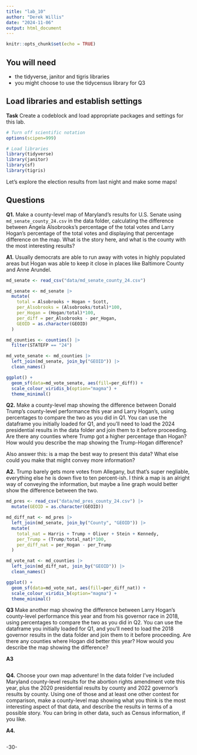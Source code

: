 ```yaml
---
title: "lab_10"
author: "Derek Willis"
date: "2024-11-06"
output: html_document
---
```


```r
knitr::opts_chunk$set(echo = TRUE)
```

## You will need

-   the tidyverse, janitor and tigris libraries
-   you might choose to use the tidycensus library for Q3

## Load libraries and establish settings

**Task** Create a codeblock and load appropriate packages and settings for this lab.

```r
# Turn off scientific notation
options(scipen=999)

# Load libraries
library(tidyverse)
library(janitor)
library(sf)
library(tigris)
```

Let's explore the election results from last night and make some maps!

## Questions

**Q1.** Make a county-level map of Maryland's results for U.S. Senate using `md_senate_county_24.csv` in the data folder, calculating the difference between Angela Alsobrooks's percentage of the total votes and Larry Hogan's percentage of the total votes and displaying that percentage difference on the map. What is the story here, and what is the county with the most interesting results?

**A1.** Usually democrats are able to run away with votes in highly populated areas but Hogan was able to keep it close in places like Baltimore County and Anne Arundel.

```r
md_senate <- read_csv("data/md_senate_county_24.csv")

md_senate <- md_senate |>
  mutate(
    total = Alsobrooks + Hogan + Scott,
    per_Alsobrooks = (Alsobrooks/total)*100,
    per_Hogan = (Hogan/total)*100,
    per_diff = per_Alsobrooks - per_Hogan,
    GEOID = as.character(GEOID)
  )

md_counties <- counties() |>
  filter(STATEFP == "24")

md_vote_senate <- md_counties |>
  left_join(md_senate, join_by("GEOID")) |>
  clean_names()

ggplot() +
  geom_sf(data=md_vote_senate, aes(fill=per_diff)) +
  scale_colour_viridis_b(option="magma") +
  theme_minimal()
```

**Q2.** Make a county-level map showing the difference between Donald Trump's county-level performance this year and Larry Hogan's, using percentages to compare the two as you did in Q1. You can use the dataframe you initially loaded for Q1, and you'll need to load the 2024 presidential results in the data folder and join them to it before proceeding. Are there any counties where Trump got a higher percentage than Hogan? How would you describe the map showing the Trump-Hogan difference?

Also answer this: is a map the best way to present this data? What else could you make that might convey more information?

**A2.** Trump barely gets more votes from Allegany, but that's super negliable, everything else he is down five to ten percent-ish. I think a map is an alright way of conveying the information, but maybe a line graph would better show the difference between the two.

```r
md_pres <- read_csv("data/md_pres_county_24.csv") |>
  mutate(GEOID = as.character(GEOID))

md_diff_nat <- md_pres |>
  left_join(md_senate, join_by("County", "GEOID")) |>
  mutate(
    total_nat = Harris + Trump + Oliver + Stein + Kennedy,
    per_Trump = (Trump/total_nat)*100,
    per_diff_nat = per_Hogan - per_Trump
  )

md_vote_nat <- md_counties |>
  left_join(md_diff_nat, join_by("GEOID")) |>
  clean_names()

ggplot() +
  geom_sf(data=md_vote_nat, aes(fill=per_diff_nat)) +
  scale_colour_viridis_b(option="magma") +
  theme_minimal()
```

**Q3** Make another map showing the difference between Larry Hogan's county-level performance this year and from his governor race in 2018, using percentages to compare the two as you did in Q2. You can use the dataframe you initially loaded for Q1, and you'll need to load the 2018 governor results in the data folder and join them to it before proceeding. Are there any counties where Hogan did better this year? How would you describe the map showing the difference?

**A3**

```r
```

**Q4.** Choose your own map adventure! In the data folder I've included Maryland county-level results for the abortion rights amendment vote this year, plus the 2020 presidential results by county and 2022 governor's results by county. Using one of those and at least one other contest for comparison, make a county-level map showing what you think is the most interesting aspect of that data, and describe the results in terms of a possible story. You can bring in other data, such as Census information, if you like.

**A4.**

```r

```

-30-
